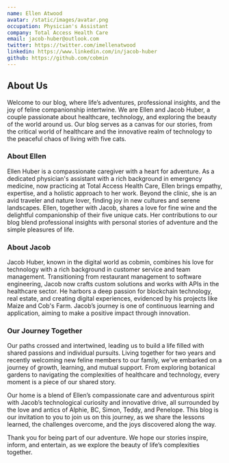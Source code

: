 ```yaml
---
name: Ellen Atwood
avatar: /static/images/avatar.png
occupation: Physician's Assistant
company: Total Access Health Care
email: jacob-huber@outlook.com
twitter: https://twitter.com/imellenatwood
linkedin: https://www.linkedin.com/in/jacob-huber
github: https://github.com/cobmin
---
```


## About Us

Welcome to our blog, where life’s adventures, professional insights, and the joy of feline companionship intertwine. We are Ellen and Jacob Huber, a couple passionate about healthcare, technology, and exploring the beauty of the world around us. Our blog serves as a canvas for our stories, from the critical world of healthcare and the innovative realm of technology to the peaceful chaos of living with five cats.

### About Ellen

Ellen Huber is a compassionate caregiver with a heart for adventure. As a dedicated physician's assistant with a rich background in emergency medicine, now practicing at Total Access Health Care, Ellen brings empathy, expertise, and a holistic approach to her work. Beyond the clinic, she is an avid traveler and nature lover, finding joy in new cultures and serene landscapes. Ellen, together with Jacob, shares a love for fine wine and the delightful companionship of their five unique cats. Her contributions to our blog blend professional insights with personal stories of adventure and the simple pleasures of life.

### About Jacob

Jacob Huber, known in the digital world as cobmin, combines his love for technology with a rich background in customer service and team management. Transitioning from restaurant management to software engineering, Jacob now crafts custom solutions and works with APIs in the healthcare sector. He harbors a deep passion for blockchain technology, real estate, and creating digital experiences, evidenced by his projects like Maize and Cob's Farm. Jacob’s journey is one of continuous learning and application, aiming to make a positive impact through innovation.

### Our Journey Together

Our paths crossed and intertwined, leading us to build a life filled with shared passions and individual pursuits. Living together for two years and recently welcoming new feline members to our family, we’ve embarked on a journey of growth, learning, and mutual support. From exploring botanical gardens to navigating the complexities of healthcare and technology, every moment is a piece of our shared story.

Our home is a blend of Ellen’s compassionate care and adventurous spirit with Jacob’s technological curiosity and innovative drive, all surrounded by the love and antics of Alphie, BC, Simon, Teddy, and Penelope. This blog is our invitation to you to join us on this journey, as we share the lessons learned, the challenges overcome, and the joys discovered along the way.

Thank you for being part of our adventure. We hope our stories inspire, inform, and entertain, as we explore the beauty of life’s complexities together.
